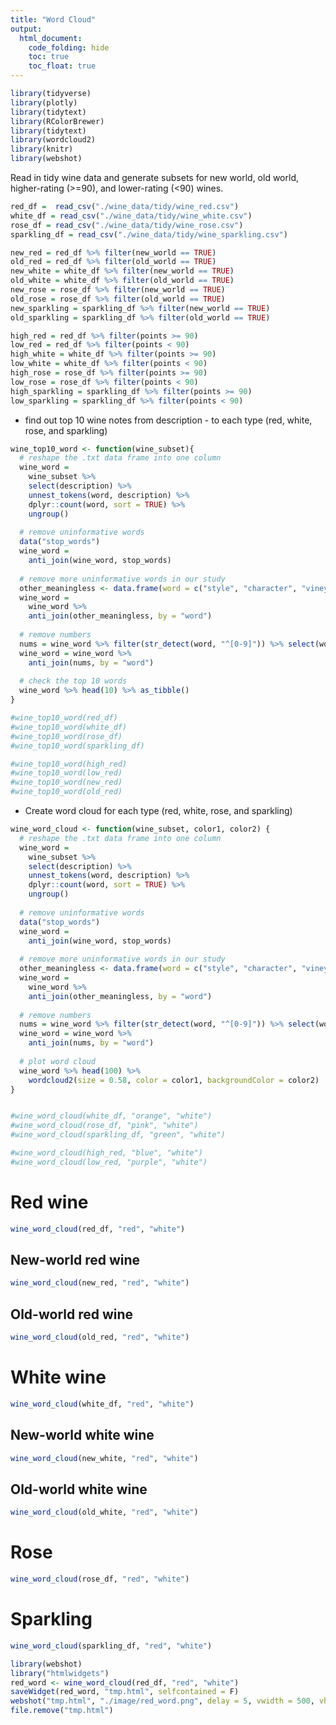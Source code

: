```yaml
---
title: "Word Cloud"
output: 
  html_document:
    code_folding: hide
    toc: true
    toc_float: true
---
```


```r
library(tidyverse)
library(plotly)
library(tidytext)
library(RColorBrewer)
library(tidytext)
library(wordcloud2)
library(knitr)
library(webshot)
```

Read in tidy wine data and generate subsets for new world, old world, higher-rating (>=90), and lower-rating (<90) wines.

```r
red_df =  read_csv("./wine_data/tidy/wine_red.csv")
white_df = read_csv("./wine_data/tidy/wine_white.csv")
rose_df = read_csv("./wine_data/tidy/wine_rose.csv")
sparkling_df = read_csv("./wine_data/tidy/wine_sparkling.csv")

new_red = red_df %>% filter(new_world == TRUE)
old_red = red_df %>% filter(old_world == TRUE)
new_white = white_df %>% filter(new_world == TRUE)
old_white = white_df %>% filter(old_world == TRUE)
new_rose = rose_df %>% filter(new_world == TRUE)
old_rose = rose_df %>% filter(old_world == TRUE)
new_sparkling = sparkling_df %>% filter(new_world == TRUE)
old_sparkling = sparkling_df %>% filter(old_world == TRUE)

high_red = red_df %>% filter(points >= 90)
low_red = red_df %>% filter(points < 90)
high_white = white_df %>% filter(points >= 90)
low_white = white_df %>% filter(points < 90)
high_rose = rose_df %>% filter(points >= 90)
low_rose = rose_df %>% filter(points < 90)
high_sparkling = sparkling_df %>% filter(points >= 90)
low_sparkling = sparkling_df %>% filter(points < 90)
```

* find out top 10 wine notes from description - to each type (red, white, rose, and sparkling)

```r
wine_top10_word <- function(wine_subset){
  # reshape the .txt data frame into one column
  wine_word = 
    wine_subset %>% 
    select(description) %>% 
    unnest_tokens(word, description) %>% 
    dplyr::count(word, sort = TRUE) %>% 
    ungroup()
  
  # remove uninformative words
  data("stop_words")
  wine_word = 
    anti_join(wine_word, stop_words)
  
  # remove more uninformative words in our study
  other_meaningless <- data.frame(word = c("style", "character", "vineyard", "wine","drink","flavors","notes","note", "finish", "structure", "blend", "touch", "feels", "nose", "age",  "palate", "cabernet", "pinot","noir", "chardonnay", "sauvignon", "aromas", "black", "red", "white", "rose", "rosé", "sparkling"))
  wine_word = 
    wine_word %>% 
    anti_join(other_meaningless, by = "word")
  
  # remove numbers
  nums = wine_word %>% filter(str_detect(word, "^[0-9]")) %>% select(word) %>% unique()
  wine_word = wine_word %>% 
    anti_join(nums, by = "word")
  
  # check the top 10 words
  wine_word %>% head(10) %>% as_tibble()
}

#wine_top10_word(red_df)
#wine_top10_word(white_df)
#wine_top10_word(rose_df)
#wine_top10_word(sparkling_df)

#wine_top10_word(high_red)
#wine_top10_word(low_red)
#wine_top10_word(new_red)
#wine_top10_word(old_red)
```

* Create word cloud for each type (red, white, rose, and sparkling)

```r
wine_word_cloud <- function(wine_subset, color1, color2) {
  # reshape the .txt data frame into one column
  wine_word = 
    wine_subset %>% 
    select(description) %>% 
    unnest_tokens(word, description) %>% 
    dplyr::count(word, sort = TRUE) %>% 
    ungroup()
  
  # remove uninformative words
  data("stop_words")
  wine_word = 
    anti_join(wine_word, stop_words)
  
  # remove more uninformative words in our study
  other_meaningless <- data.frame(word = c("style", "character", "vineyard", "wine","drink","flavors","notes","note", "finish", "structure", "blend", "touch", "feels", "nose", "age",  "palate", "cabernet", "pinot","noir", "chardonnay", "sauvignon", "aromas", "black", "red", "white", "rose", "rosé", "sparkling"))
  wine_word = 
    wine_word %>% 
    anti_join(other_meaningless, by = "word")
  
  # remove numbers
  nums = wine_word %>% filter(str_detect(word, "^[0-9]")) %>% select(word) %>% unique()
  wine_word = wine_word %>% 
    anti_join(nums, by = "word")
  
  # plot word cloud
  wine_word %>% head(100) %>% 
    wordcloud2(size = 0.58, color = color1, backgroundColor = color2)
}


#wine_word_cloud(white_df, "orange", "white")
#wine_word_cloud(rose_df, "pink", "white")
#wine_word_cloud(sparkling_df, "green", "white")

#wine_word_cloud(high_red, "blue", "white")
#wine_word_cloud(low_red, "purple", "white")
```

# Red wine
```r
wine_word_cloud(red_df, "red", "white")
```

## New-world red wine
```r
wine_word_cloud(new_red, "red", "white")
```

## Old-world red wine
```r
wine_word_cloud(old_red, "red", "white")
```

# White wine
```r
wine_word_cloud(white_df, "red", "white")
```

## New-world white wine
```r
wine_word_cloud(new_white, "red", "white")
```

## Old-world white wine
```r
wine_word_cloud(old_white, "red", "white")
```

# Rose
```r
wine_word_cloud(rose_df, "red", "white")
```

# Sparkling
```r
wine_word_cloud(sparkling_df, "red", "white")
```


```r
library(webshot)
library("htmlwidgets")
red_word <- wine_word_cloud(red_df, "red", "white")
saveWidget(red_word, "tmp.html", selfcontained = F)
webshot("tmp.html", "./image/red_word.png", delay = 5, vwidth = 500, vheight = 500)
file.remove("tmp.html")
```


